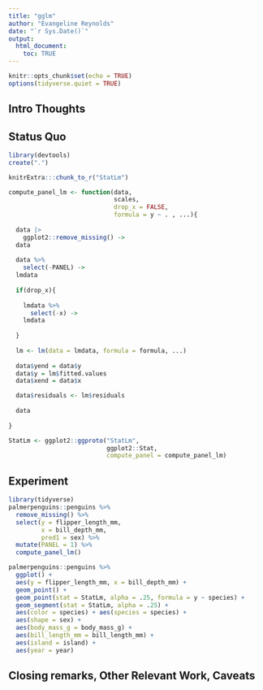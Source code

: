 ```yaml
---
title: "gglm"
author: "Evangeline Reynolds"
date: "`r Sys.Date()`"
output: 
  html_document:
    toc: TRUE
---
```


```r
knitr::opts_chunk$set(echo = TRUE)
options(tidyverse.quiet = TRUE)
```




## Intro Thoughts


## Status Quo

```r
library(devtools)
create(".")

```

```r
knitrExtra:::chunk_to_r("StatLm")
```

```r
compute_panel_lm <- function(data, 
                             scales, 
                             drop_x = FALSE, 
                             formula = y ~ . , ...){
  
  data |>
    ggplot2::remove_missing() ->
  data
  
  data %>% 
    select(-PANEL) ->
  lmdata
  
  if(drop_x){
    
    lmdata %>% 
      select(-x) ->
    lmdata
    
  }
  
  lm <- lm(data = lmdata, formula = formula, ...)
  
  data$yend = data$y
  data$y = lm$fitted.values
  data$xend = data$x

  data$residuals <- lm$residuals
  
  data
  
}

StatLm <- ggplot2::ggproto("StatLm",
                           ggplot2::Stat,
                           compute_panel = compute_panel_lm)
```

## Experiment

```r
library(tidyverse)
palmerpenguins::penguins %>%
  remove_missing() %>%
  select(y = flipper_length_mm,
         x = bill_depth_mm,
         pred1 = sex) %>%
  mutate(PANEL = 1) %>%
  compute_panel_lm()

palmerpenguins::penguins %>% 
  ggplot() + 
  aes(y = flipper_length_mm, x = bill_depth_mm) + 
  geom_point() + 
  geom_point(stat = StatLm, alpha = .25, formula = y ~ species) + 
  geom_segment(stat = StatLm, alpha = .25) +
  aes(color = species) + aes(species = species) + 
  aes(shape = sex) + 
  aes(body_mass_g = body_mass_g) + 
  aes(bill_length_mm = bill_length_mm) + 
  aes(island = island) + 
  aes(year = year)
```



## Closing remarks, Other Relevant Work, Caveats
